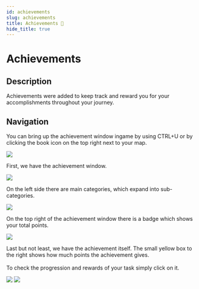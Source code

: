 ```yaml
---
id: achievements
slug: achievements
title: Achievements 📖
hide_title: true
---
```



# Achievements

## **Description**

Achievements were added to keep track and reward you for your accomplishments throughout your journey. 

## **Navigation**

You can bring up the achievement window ingame by using CTRL+U or by clicking the book icon on the top right next to your map.

![](/img/custom-features/achievements/button.png)

First, we have the achievement window.

![](/img/custom-features/achievements/window.png)

On the left side there are main categories, which expand into sub-categories.

![](/img/custom-features/achievements/window-tabs.png)

On the top right of the achievement window there is a badge which shows your total points.

![](/img/custom-features/achievements/window-points.png)

Last but not least, we have the achievement itself. The small yellow box to the right shows how much points the achievement gives. <br></br>
To check the progression and rewards of your task simply click on it.

![](/img/custom-features/achievements/window-progression.png)
![](/img/custom-features/achievements/window-progression-advanced.png)